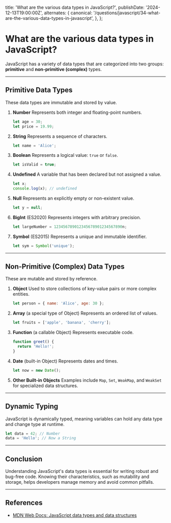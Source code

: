 
  title: 'What are the various data types in JavaScript?',
  publishDate: '2024-12-13T19:00:00Z',
  alternates: {
    canonical:
      '/questions/javascript/34-what-are-the-various-data-types-in-javascript',
  },
};

# What are the various data types in JavaScript?

JavaScript has a variety of data types that are categorized into two groups: **primitive** and **non-primitive (complex)** types.

---

## **Primitive Data Types**

These data types are immutable and stored by value.

1. **Number**
   Represents both integer and floating-point numbers.

   ```javascript
   let age = 30;
   let price = 19.99;
   ```

2. **String**
   Represents a sequence of characters.

   ```javascript
   let name = 'Alice';
   ```

3. **Boolean**
   Represents a logical value: `true` or `false`.

   ```javascript
   let isValid = true;
   ```

4. **Undefined**
   A variable that has been declared but not assigned a value.

   ```javascript
   let x;
   console.log(x); // undefined
   ```

5. **Null**
   Represents an explicitly empty or non-existent value.

   ```javascript
   let y = null;
   ```

6. **BigInt** (ES2020)
   Represents integers with arbitrary precision.

   ```javascript
   let largeNumber = 123456789012345678901234567890n;
   ```

7. **Symbol** (ES2015)
   Represents a unique and immutable identifier.
   ```javascript
   let sym = Symbol('unique');
   ```

---

## **Non-Primitive (Complex) Data Types**

These are mutable and stored by reference.

1. **Object**
   Used to store collections of key-value pairs or more complex entities.

   ```javascript
   let person = { name: 'Alice', age: 30 };
   ```

2. **Array** (a special type of Object)
   Represents an ordered list of values.

   ```javascript
   let fruits = ['apple', 'banana', 'cherry'];
   ```

3. **Function** (a callable Object)
   Represents executable code.

   ```javascript
   function greet() {
     return 'Hello!';
   }
   ```

4. **Date** (built-in Object)
   Represents dates and times.

   ```javascript
   let now = new Date();
   ```

5. **Other Built-in Objects**
   Examples include `Map`, `Set`, `WeakMap`, and `WeakSet` for specialized data structures.

---

## **Dynamic Typing**

JavaScript is dynamically typed, meaning variables can hold any data type and change type at runtime.

```javascript
let data = 42; // Number
data = 'Hello'; // Now a String
```

---

## **Conclusion**

Understanding JavaScript's data types is essential for writing robust and bug-free code. Knowing their characteristics, such as mutability and storage, helps developers manage memory and avoid common pitfalls.

---

## **References**

- [MDN Web Docs: JavaScript data types and data structures](https://developer.mozilla.org/en-US/docs/Web/JavaScript/Data_structures)

<GithubEdit link='/questions/javascript/34-what-are-the-various-data-types-in-javascript/page.mdx' />
